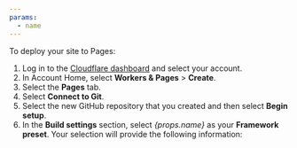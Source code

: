 ```yaml
---
params:
  - name
---
```


To deploy your site to Pages:

1. Log in to the [Cloudflare dashboard](https://dash.cloudflare.com/) and select your account.
2. In Account Home, select **Workers & Pages** > **Create**.
3. Select the **Pages** tab.
4. Select **Connect to Git**.
5. Select the new GitHub repository that you created and then select **Begin setup**.
6. In the **Build settings** section, select _{props.name}_ as your **Framework preset**. Your selection will provide the following information:
